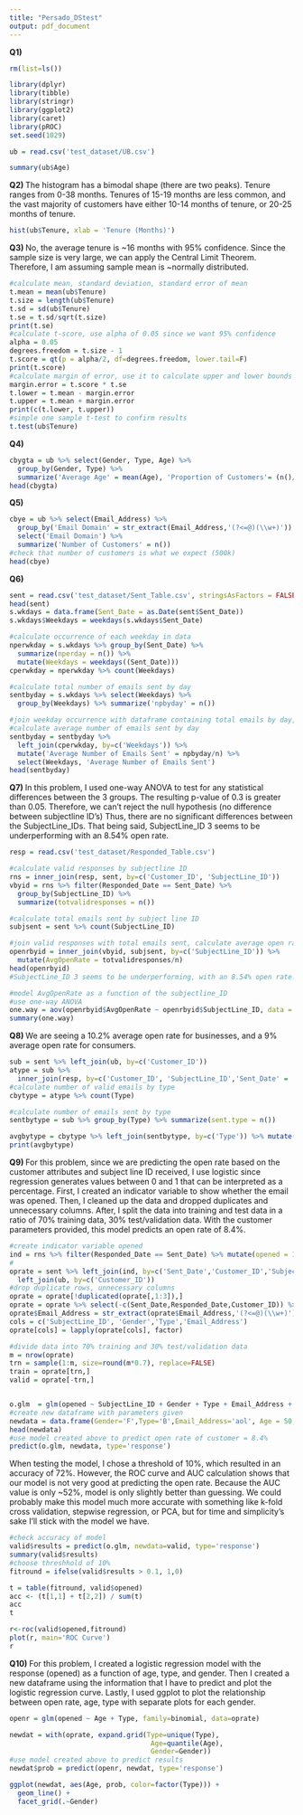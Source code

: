 ---
title: "Persado_DStest"
output: pdf_document
---
**Q1)**
```{r echo=FALSE, message=FALSE, warning=FALSE}
rm(list=ls())

library(dplyr)
library(tibble)
library(stringr)
library(ggplot2)
library(caret)
library(pROC)
set.seed(1029)

ub = read.csv('test_dataset/UB.csv')

summary(ub$Age)
```

**Q2) ** The histogram has a bimodal shape (there are two peaks). Tenure ranges from 0-38 months. Tenures of 15-19 months are less common, and the vast majority of customers have either 10-14 months of tenure, or 20-25 months of tenure.
```{r}
hist(ub$Tenure, xlab = 'Tenure (Months)')
```

**Q3) ** No, the average tenure is ~16 months with 95% confidence. Since the sample size is very large, we can apply the Central Limit Theorem. Therefore, I am assuming sample mean is ~normally distributed.
```{r}
#calculate mean, standard deviation, standard error of mean
t.mean = mean(ub$Tenure)
t.size = length(ub$Tenure)
t.sd = sd(ub$Tenure)
t.se = t.sd/sqrt(t.size)
print(t.se)
#calculate t-score, use alpha of 0.05 since we want 95% confidence
alpha = 0.05
degrees.freedom = t.size - 1
t.score = qt(p = alpha/2, df=degrees.freedom, lower.tail=F)
print(t.score)
#calculate margin of error, use it to calculate upper and lower bounds
margin.error = t.score * t.se
t.lower = t.mean - margin.error
t.upper = t.mean + margin.error
print(c(t.lower, t.upper))
#simple one sample t-test to confirm results
t.test(ub$Tenure)
```

**Q4) **
```{r echo=FALSE, message=FALSE, warning=FALSE}
cbygta = ub %>% select(Gender, Type, Age) %>% 
  group_by(Gender, Type) %>% 
  summarize('Average Age' = mean(Age), 'Proportion of Customers'= (n()/nrow(ub)))
head(cbygta)
```

**Q5) **
```{r}
cbye = ub %>% select(Email_Address) %>% 
  group_by('Email Domain' = str_extract(Email_Address,'(?<=@)(\\w+)')) %>%
  select('Email Domain') %>%
  summarize('Number of Customers' = n())
#check that number of customers is what we expect (500k)
head(cbye)
```

**Q6) **
```{r}
sent = read.csv('test_dataset/Sent_Table.csv', stringsAsFactors = FALSE)
head(sent)
s.wkdays = data.frame(Sent_Date = as.Date(sent$Sent_Date))
s.wkdays$Weekdays = weekdays(s.wkdays$Sent_Date)

#calculate occurrence of each weekday in data 
nperwkday = s.wkdays %>% group_by(Sent_Date) %>% 
  summarize(nperday = n()) %>% 
  mutate(Weekdays = weekdays((Sent_Date)))
cperwkday = nperwkday %>% count(Weekdays)

#calculate total number of emails sent by day
sentbyday = s.wkdays %>% select(Weekdays) %>% 
  group_by(Weekdays) %>% summarize('npbyday' = n())

#join weekday occurrence with dataframe containing total emails by day,
#calculate average number of emails sent by day
sentbyday = sentbyday %>% 
  left_join(cperwkday, by=c('Weekdays')) %>% 
  mutate('Average Number of Emails Sent' = npbyday/n) %>% 
  select(Weekdays, 'Average Number of Emails Sent')
head(sentbyday)
```


**Q7) ** In this problem, I used one-way ANOVA to test for any statistical differences between the 3 groups. The resulting p-value of 0.3 is greater than 0.05. Therefore, we can't reject the null hypothesis (no difference between subjectline ID's) Thus, there are no significant differences between the SubjectLine_IDs. That being said, SubjectLine_ID 3 seems to be underperforming with an 8.54% open rate.
```{r}
resp = read.csv('test_dataset/Responded_Table.csv')

#calculate valid responses by subjectline ID
rns = inner_join(resp, sent, by=c('Customer_ID', 'SubjectLine_ID')) 
vbyid = rns %>% filter(Responded_Date == Sent_Date) %>% 
  group_by(SubjectLine_ID) %>% 
  summarize(totvalidresponses = n())

#calculate total emails sent by subject line ID
subjsent = sent %>% count(SubjectLine_ID) 

#join valid responses with total emails sent, calculate average open rate by subject line ID
openrbyid = inner_join(vbyid, subjsent, by=c('SubjectLine_ID')) %>%
  mutate(AvgOpenRate = totvalidresponses/n)
head(openrbyid)
#SubjectLine_ID 3 seems to be underperforming, with an 8.54% open rate.

#model AvgOpenRate as a function of the subjectline_ID
#use one-way ANOVA
one.way = aov(openrbyid$AvgOpenRate ~ openrbyid$SubjectLine_ID, data = openrbyid)
summary(one.way)
```

**Q8) **We are seeing a 10.2% average open rate for businesses, and a 9% average open rate for consumers.
```{r}
sub = sent %>% left_join(ub, by=c('Customer_ID'))
atype = sub %>% 
  inner_join(resp, by=c('Customer_ID', 'SubjectLine_ID','Sent_Date' = 'Responded_Date'))
#calculate number of valid emails by type
cbytype = atype %>% count(Type)

#calculate number of emails sent by type
sentbytype = sub %>% group_by(Type) %>% summarize(sent.type = n())

avgbytype = cbytype %>% left_join(sentbytype, by=c('Type')) %>% mutate(type.AvgOpen = n/sent.type)
print(avgbytype)
```

**Q9) ** For this problem, since we are predicting the open rate based on the customer attributes and subject line ID received, I use logistic since regression generates values between 0 and 1 that can be interpreted as a percentage. First, I created an indicator variable to show whether the email was opened. Then, I cleaned up the data and dropped duplicates and unnecessary columns. After, I split the data into training and test data in a ratio of 70% training data, 30% test/validation data. With the customer parameters provided, this model predicts an open rate of 8.4%.
```{r}
#create indicator variable opened
ind = rns %>% filter(Responded_Date == Sent_Date) %>% mutate(opened = 1)
#
oprate = sent %>% left_join(ind, by=c('Sent_Date','Customer_ID','SubjectLine_ID')) %>% 
  left_join(ub, by=c('Customer_ID'))
#drop duplicate rows, unnecessary columns
oprate = oprate[!duplicated(oprate[,1:3]),] 
oprate = oprate %>% select(-c(Sent_Date,Responded_Date,Customer_ID)) %>% replace(is.na(.),0)
oprate$Email_Address = str_extract(oprate$Email_Address,'(?<=@)(\\w+)')
cols = c('SubjectLine_ID', 'Gender','Type','Email_Address')
oprate[cols] = lapply(oprate[cols], factor)

#divide data into 70% training and 30% test/validation data
m = nrow(oprate)
trn = sample(1:m, size=round(m*0.7), replace=FALSE)
train = oprate[trn,]
valid = oprate[-trn,]


o.glm  = glm(opened ~ SubjectLine_ID + Gender + Type + Email_Address + Age + Tenure, data =train, family = 'binomial')
#create new dataframe with parameters given
newdata = data.frame(Gender='F',Type='B',Email_Address='aol', Age = 50, Tenure = 12, SubjectLine_ID = '3')
head(newdata)
#use model created above to predict open rate of customer = 8.4%
predict(o.glm, newdata, type='response')
```

When testing the model, I chose a threshold of 10%, which resulted in an accuracy of 72%. However, the ROC curve and AUC calculation shows that our model is not very good at predicting the open rate. Because the AUC value is only ~52%, model is only slightly better than guessing. We could probably make this model much more accurate with something like k-fold cross validation, stepwise regression, or PCA, but for time and simplicity's sake I'll stick with the model we have.
```{r}
#check accuracy of model
valid$results = predict(o.glm, newdata=valid, type='response')
summary(valid$results)
#choose threshhold of 10%
fitround = ifelse(valid$results > 0.1, 1,0) 

t = table(fitround, valid$opened)
acc <- (t[1,1] + t[2,2]) / sum(t)
acc
t

r<-roc(valid$opened,fitround)
plot(r, main='ROC Curve')
r
```

**Q10) ** For this problem, I created a logistic regression model with the response (opened) as a function of age, type, and gender. Then I created a  new dataframe using the information that I have to predict and plot the logistic regression curve. Lastly, I used ggplot to plot the relationship between open rate, age, type with separate plots for each gender.
```{r}
openr = glm(opened ~ Age + Type, family=binomial, data=oprate)

newdat = with(oprate, expand.grid(Type=unique(Type),
                                   Age=quantile(Age),
                                   Gender=Gender))
#use model created above to predict results 
newdat$prob = predict(openr, newdat, type='response')

ggplot(newdat, aes(Age, prob, color=factor(Type))) +
  geom_line() +
  facet_grid(.~Gender)
```